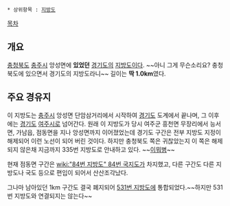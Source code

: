  * 상위항목 : [[지방도]]

[[목차]]
== 개요 ==
[[충청북도]] [[충주시]] 앙성면에 '''있었던''' [[경기도]]의 [[지방도]]이다. ~~아니 그게 무슨소리요? 충청북도에 있으면서 경기도의 지방도라니~~
길이는 '''딱 1.0km'''였다.

== 주요 경유지 ==
이 지방도는 [[충주시]] 앙성면 단암삼거리에서 시작하여 [[경기도]] 도계에서 끝나며, 그 이후에는 [[경기도]] [[여주시]]로 넘어간다.
원래 이 지방도가 당시 여주군 흥천면 무장리에서 능서면, 가남읍, 점동면을 지나 앙성면까지 이어졌었는데 경기도 구간은 전부 지방도 지정이 해제되어 이런 노선이 되어 버린 것이다. 하지만 충청북도 쪽은 귀찮았는지 이 쪽은 해제되지 않은채 지금까지 335번 지방도로 안내하고 있다. ~~[[이뭐병]]~~

현재 점동면 구간은 [[wiki:"84번 지방도" 84번 국지도]]가 차지했고, 다른 구간도 다른 지방도나 국도 등으로 편입이 되어서 산산조각났다. 

그나마 남아있던 1km 구간도 결국 폐지되어 [[531번 지방도]]에 통합되었다.~~하지만 531번 지방도와 연결되지는 않는다~~
